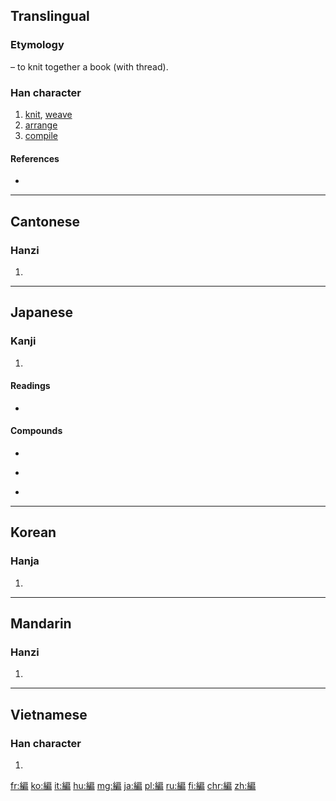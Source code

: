 {{also|编}}<!-- may be replaced by zh-forms -->
==Translingual==
{{zh-forms|s=编}}
===Etymology===
{{Han compound|糸|t1=thread|扁|ls=psc|c1=s|c2=p}} – to knit together a book (with thread).

===Han character===
{{Han char|rn=120|rad=糸|as=09|sn=15|four=2392<sub>7</sub>|canj=女火竹尸月 (VFHSB), 女火戈尸月 (VFISB)|ids=⿰[[糸]][[扁]]}}

# [[knit]], [[weave]]
# [[arrange]]
# [[compile]]

====References====
* {{Han ref|kx=0931.080|dkj=27665|dj=1369.100|hdz=53431.050|uh=7DE8|ud=32232|bh=BD73|bd=48499}}

----

==Cantonese==

===Hanzi===
{{yue-hanzi|jyut=pin1|y=pin1|sim=编}}

# {{defn|lang=yue|sort=糸09}}

----

==Japanese==

===Kanji===
{{ja-kanji|grade=5|rs=糸09}}

# {{defn|lang=ja|sort=糸09}}

====Readings====
* {{ja-readings|on=[[へん]] (hen)|kun=[[あむ]] (amu), [[とじいと]] (tojiito), [[ふみ]] (fumi)}}

====Compounds====
{{top3}}
* {{l|ja|sc=Jpan|短編|tr=たんぺん, tanpen}}
{{mid3}}
* {{l|ja|sc=Jpan|長編|tr=ちょうへん, chōhen}}
{{mid3}}
* {{l|ja|sc=Jpan|編集|tr=へんしゅう, henshū}}
{{bottom}}

----

==Korean==

===Hanja===
{{ko-hanja|hangeul=[[편]], [[변]]|eumhun=|rv=pyeon, byeon|mr=p'yŏn, pyŏn|y=phyen, pyen}}

# {{defn|lang=ko|sort=糸09}}

----

==Mandarin==

===Hanzi===
{{cmn-hanzi|sim=编|pin=[[biān]] ([[bian1]])|wg=[[pien1|pien<sup>1</sup>]]}}

# {{defn|lang=cmn|sort=糸09}}

----

==Vietnamese==

===Han character===
{{vi-hantu|[[biên]]|rs=糸09}}

# {{defn|lang=vi|sort=糸09}}

[[fr:編]]
[[ko:編]]
[[it:編]]
[[hu:編]]
[[mg:編]]
[[ja:編]]
[[pl:編]]
[[ru:編]]
[[fi:編]]
[[chr:編]]
[[zh:編]]